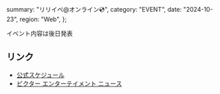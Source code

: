   summary: "リリイベ@オンライン💿",
  category: "EVENT",
  date: "2024-10-23",
  region: "Web",
};

イベント内容は後日発表

## リンク

- [公式スケジュール](https://takanenonadeshiko.jp/events/event/2ndシングル「タイトル未定」リリースイベント/)
- [ビクター エンターテイメント ニュース](https://www.jvcmusic.co.jp/-/News/A028511/16.html)